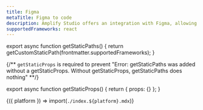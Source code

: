 ```yaml
---
title: Figma
metaTitle: Figma to code
description: Amplify Studio offers an integration with Figma, allowing you to generate clean React code by importing your Figma design file.
supportedFrameworks: react
---
```



export async function getStaticPaths() {
  return getCustomStaticPath(frontmatter.supportedFrameworks);
}

{/** `getStaticProps` is required to prevent "Error: getStaticPaths was added without a getStaticProps. Without getStaticProps, getStaticPaths does nothing" **/}

export async function getStaticProps() {
  return { props: {} };
}

<Fragment>{({ platform }) => import(`./index.${platform}.mdx`)}</Fragment>

